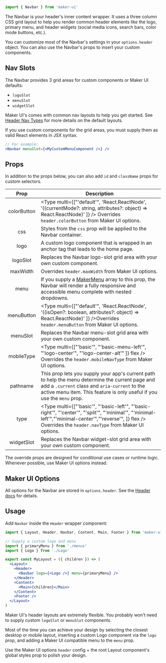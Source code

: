<SEO
  title="Navbar"
  description="Use the Navbar component to manage your logo, primary menu, and custom nav widgets."
/>

<Diagram component="Navbar">

```jsx
import { Navbar } from 'maker-ui'
```

</Diagram>

The Navbar is your header's inner content wrapper. It uses a three column CSS grid layout to help you render common header elements like the logo, primary menu, and header widgets (social media icons, search bars, color mode buttons, etc.).

You can customize most of the Navbar's settings in your `options.header` object. You can also use the Navbar's props to insert your custom components.

## Nav Slots

The Navbar provides 3 grid areas for custom components or Maker UI defaults:

- `logoSlot`
- `menuSlot`
- `widgetSlot`

Maker UI's comes with common nav layouts to help you get started. See [Header Nav Types](/docs/layout/header/#nav-types) for more details on the default layouts.

<Callout type="info">
  If you use custom components for the grid areas, you must supply them as valid
  React elements in JSX syntax.
</Callout>

```jsx
// For example:
<Navbar menuSlot={<MyCustomMenuComponent />} />
```

## Props

In addition to the props below, you can also add `id` and `className` props for custom selectors.

|    Prop     | Description                                                                                                                                                                                                                                        |
| :---------: | -------------------------------------------------------------------------------------------------------------------------------------------------------------------------------------------------------------------------------------------------- |
| colorButton | <Type multi={["'default'", 'React.ReactNode', '((currentMode?: string, attributes?: object) => React.ReactNode)' ]} /> Overrides `header.colorButton` from Maker UI options.                                                                       |
|     css     | <Type name="object" /> Styles from the `css` prop will be applied to the Navbar container.                                                                                                                                                         |
|    logo     | <Type name="React.ReactElement" /> A custom logo component that is wrapped in an anchor tag that leads to the home page.                                                                                                                           |
|  logoSlot   | <Type name="React.ReactNode"/> Replaces the Navbar logo-slot grid area with your own custom component.                                                                                                                                             |
|  maxWidth   | <Type name="ResponsiveScale"/> Overrides `header.maxWidth` from Maker UI options.                                                                                                                                                                  |
|    menu     | <Type name="MakerMenu"/> If you supply a [MakerMenu](/docs/layout/menus) array to this prop, the Navbar will render a fully responsive and accessible menu complete with nested dropdowns.                                                         |
| menuButton  | <Type multi={["'default'", 'React.ReactNode', '((isOpen?: boolean, attributes?: object) => React.ReactNode)' ]} />Overrides `header.menuButton` from Maker UI options.                                                                             |
|  menuSlot   | <Type name="React.ReactNode"/> Replaces the Navbar menu-slot grid area with your own custom component.                                                                                                                                             |
| mobileType  | <Type multi={["'basic'", "'basic-menu-left'", "'logo-center'", "'logo-center-alt'" ]} flex /> Overrides the `header.mobileNavType` from Maker UI options.                                                                                          |
|  pathname   | <Type name="string"/> This prop lets you supply your app's current path to help the menu determine the current page and add a `.current` class and `aria-current` to the active menu item. This feature is only useful if you use the `menu` prop. |
|    type     | <Type multi={["'basic'", "'basic-left'", "'basic-right'", "'center'", "'split'", "'minimal'", "'minimal-left'","'minimal-center'","'reverse'", ]} flex /> Overrides the `header.navType` from Maker UI options.                                    |
| widgetSlot  | <Type name="React.ReactNode"/> Replaces the Navbar widget-slot grid area with your own custom component.                                                                                                                                           |

<Callout type="suggestion">
  The override props are designed for conditional use cases or runtime logic.
  Whenever possible, use Maker UI options instead.
</Callout>

## Maker UI Options

All options for the Navbar are stored in `options.header`. See the [Header docs](/docs/layout/header/#maker-ui-options) for details.

## Usage

Add `Navbar` inside the `Header` wrapper component:

```jsx {10}
import { Layout, Header, Navbar, Content, Main, Footer } from 'maker-ui'

// Supply a custom logo and menu
import { primaryMenu } from './menus'
import { Logo } from './Logo'

export const MyLayout = ({ children }) => (
  <Layout>
    <Header>
      <Navbar logo={<Logo />} menu={primaryMenu} />
    </Header>
    <Content>
      <Main>{children}</Main>
    </Content>
    <Footer />
  </Layout>
)
```

Maker UI's header layouts are extremely flexible. You probably won't need to supply custom `logoSlot` or `menuSlot` components.

Most of the time you can achieve your design by selecting the closest desktop or mobile layout, inserting a custom Logo component via the `logo` prop, and adding a Maker UI compatible menu to the `menu` prop.

Use the Maker UI options `header` config + the root Layout component's global styles prop to polish your design.
